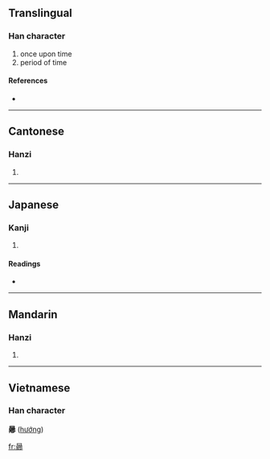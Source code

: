 {{see|向}}
==Translingual==

===Han character===
{{Han char|rn=72|rad=日|as=13|sn=17|four=6022<sub>7</sub>|canj=日女竹中 (AVHL)}}

# once upon time
# period of time

====References====
* {{Han ref|kx=0500.270|dkj=14195|dj=0870.180|hdz=21534.210|uh=66CF|ud=26319|bh=E9B8|bd=59832}}

----

==Cantonese==

===Hanzi===
{{yue-hanzi|jyut=|y=heung3}}

# {{defn|Cantonese}}

----

==Japanese==

===Kanji===
{{ja-kanji|grade=|rs=日13}}

# {{defn|Japanese}}

====Readings====
* {{ja-readings|on=[[きょう]] (kyō), [[こう]] (kō), [[しょう]] (shō)|kun=[[さきに]] (sakini)}}

----

==Mandarin==

===Hanzi===
{{cmn-hanzi|sim=向|pin=[[xiàng]] ([[xiang4]])|wg=hsiang<sup>4</sup>}}

# {{defn|Mandarin}}

----

==Vietnamese==
===Han character===
'''曏''' ([[hướng]])

[[fr:曏]]